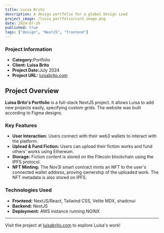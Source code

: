 ```yaml
---
title: Luisa Brito
description: A design portfolio for a global Design Lead
project_image: /luisa_portfolio/card_image.png
date: 2024-07-29
published: true
tags: ["design", "NextJS", "frontend"]
---
```


<div className="grid grid-cols-1 md:grid-cols-2">
    <div id="phone-outer-container" className="scale-[1.4] md:scale-[1]">
        <div id="image-container">
            <div id="phone-depth"></div>
            <div id="phone">
                <div id="phone-camera-area">
                    <div id="phone-camera"></div>
                </div>
                <div id="phone-screen">
                    <div className="shine"></div>
                </div>
            </div>
        </div>
    </div>
    <div>
        <h3>Project Information</h3>
        <ul>
            <li><strong>Category:</strong>Portfolio</li>
            <li><strong>Client: Luisa Brito</strong></li>
            <li><strong>Project Date:</strong>July 2024</li>
            <li><strong>Project URL:</strong> <a href="https://luisabrito.com">luisabrito.com</a></li>
        </ul>
    </div>
</div>

## Project Overview
**Luisa Brito's Portfolio** is a full-stack NextJS project. It allows Luisa to add new projects easily, specifying custom grids. The website was built according to Figma designs.

### Key Features
- **User Interaction:** Users connect with their web3 wallets to interact with the platform.
- **Upload & Fund Fiction:** Users can upload their fiction works and fund others' works using Ethereum.
- **Storage:** Fiction content is stored on the Filecoin blockchain using the IPFS protocol.
- **NFT Minting:** The Nov3l smart contract mints an NFT to the user's connected wallet address, proving ownership of the uploaded work. The NFT metadata is also stored on IPFS.

### Technologies Used
- **Frontend:** NextJS/React, Tailwind CSS, Velite MDX, shadcnui
- **Backend:** NextJS
- **Deployment:** AWS instance running NGINX

---

Visit the project at [luisabrito.com](https://luisabrito.com) to explore Luisa's work!
